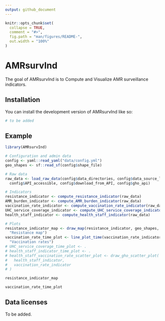 ```yaml
---
output: github_document
---
```


<!-- README.md is generated from README.Rmd. Please edit that file -->

```r
knitr::opts_chunk$set(
  collapse = TRUE,
  comment = "#>",
  fig.path = "man/figures/README-",
  out.width = "100%"
)
```

# AMRsurvInd

<!-- badges: start -->
<!-- badges: end -->

The goal of AMRsurvInd is to  Compute and Visualize AMR surveillance indicators.

## Installation

You can install the development version of AMRsurvInd like so:

``` r
# to be added
```

## Example

```r
library(AMRsurvInd)

# Configuration and admin data
config <- yaml::read_yaml("data/config.yml")
geo_shapes <- sf::read_sf(config$shape_file)

# Raw data
raw_data <- load_raw_data(config$data_directories, config$data_source_list,
  config$API_accessible, config$download_from_API, config$gho_api)

# Indicators
resistance_indicator <- compute_resistance_indicator(raw_data)
AMR_burden_indicator <- compute_AMR_burden_indicator(raw_data)
vaccination_rate_indicator <- compute_vaccination_rate_indicator(raw_data)
UHC_service_coverage_indicator <- compute_UHC_service_coverage_indicator(raw_data)
health_staff_indicator <- compute_health_staff_indicator(raw_data)

# Plots
resistance_indicator_map <- draw_map(resistance_indicator, geo_shapes, 
  "Resistance map")
vaccination_rate_time_plot <- line_plot_time(vaccination_rate_indicator, 
  "Vaccination rates")
# UHC_service_coverage_time_plot <- .
# health_staff_indicator_time_plot <- .
# health_staff_vaccination_rate_scatter_plot <- draw_gho_scatter_plot(
#   health_staff_indicator,
#   vaccination_rate_indicator
# )
```


```r
resistance_indicator_map
```

```r
vaccination_rate_time_plot
```


## Data licenses

To be added.
